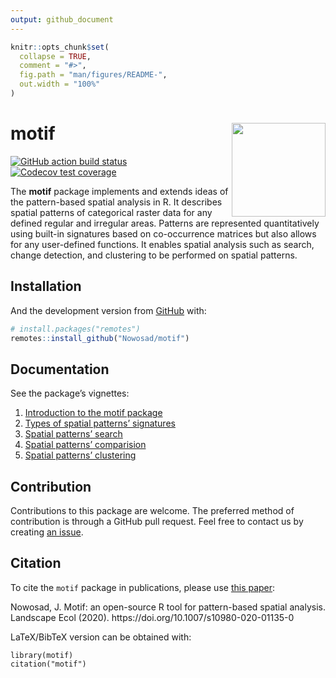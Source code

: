 ```yaml
---
output: github_document
---
```


<!-- README.md is generated from README.Rmd. Please edit that file -->

```r
knitr::opts_chunk$set(
  collapse = TRUE,
  comment = "#>",
  fig.path = "man/figures/README-",
  out.width = "100%"
)
```

# motif <img src="man/figures/logo.png" align="right" width="150" />

<!-- badges: start -->
[![GitHub action build status](https://github.com/Nowosad/motif/workflows/pkgdown/badge.svg)](https://github.com/Nowosad/motif/actions)
[![Codecov test coverage](https://codecov.io/gh/Nowosad/motif/branch/master/graph/badge.svg)](https://codecov.io/gh/Nowosad/motif?branch=master)
<!-- badges: end -->

The **motif** package implements and extends ideas of the pattern-based spatial analysis in R.
It describes spatial patterns of categorical raster data for any defined regular and irregular areas. 
Patterns are represented quantitatively using built-in signatures based on co-occurrence matrices but also allows for any user-defined functions. 
It enables spatial analysis such as search, change detection, and clustering to be performed on spatial patterns.

## Installation

<!-- You can install the released version of motif from [CRAN](https://CRAN.R-project.org) with: -->

<!-- ``` r -->
<!-- install.packages("motif") -->
<!-- ``` -->

And the development version from [GitHub](https://github.com/) with:

``` r
# install.packages("remotes")
remotes::install_github("Nowosad/motif")
```

## Documentation

See the package's vignettes:

1. [Introduction to the motif package](https://nowosad.github.io/motif/articles/intro.html)
2. [Types of spatial patterns' signatures](https://nowosad.github.io/motif/articles/articles/signatures.html)
3. [Spatial patterns' search](https://nowosad.github.io/motif/articles/articles/search.html)
4. [Spatial patterns' comparision](https://nowosad.github.io/motif/articles/articles/compare.html)
5. [Spatial patterns' clustering](https://nowosad.github.io/motif/articles/articles/cluster.html)

## Contribution

Contributions to this package are welcome.
The preferred method of contribution is through a GitHub pull request. 
Feel free to contact us by creating [an issue](https://github.com/Nowosad/motif/issues). 

## Citation

To cite the `motif` package in publications, please use [this paper](https://doi.org/10.1007/s10980-020-01135-0):

Nowosad, J. Motif: an open-source R tool for pattern-based spatial analysis. Landscape Ecol (2020). https://doi.org/10.1007/s10980-020-01135-0

LaTeX/BibTeX version can be obtained with:
```
library(motif)
citation("motif")
```
